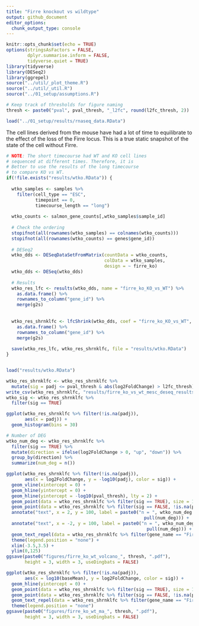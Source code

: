 ```yaml
---
title: "Firre knockout vs wildtype"
output: github_document
editor_options: 
  chunk_output_type: console
---
```


```r
knitr::opts_chunk$set(echo = TRUE)
options(stringsAsFactors = FALSE,
        dplyr.summarise.inform = FALSE,
        tidyverse.quiet = TRUE)
library(tidyverse)
library(DESeq2)
library(ggrepel)
source("../util/_plot_theme.R")
source("../util/_util.R")
source("../01_setup/assumptions.R")

# Keep track of thresholds for figure naming
thresh <- paste0("pval", pval_thresh, "_l2fc", round(l2fc_thresh, 2))
```

```r
load("../01_setup/results/rnaseq_data.RData")
```

The cell lines derived from the mouse have had a lot of time to equilibrate to the effect of the loss of the Firre locus. This is a true static snapshot of the state of the cell without Firre.

```r
# NOTE: The short timecourse had WT and KO cell lines
# sequenced at different times. Therefore, it is 
# Better to use the results of the long timecourse
# to compare KO vs WT.
if(!file.exists("results/wtko.RData")) {
  
  wtko_samples <- samples %>% 
    filter(cell_type == "ESC", 
           timepoint == 0, 
           timecourse_length == "long")
  
  wtko_counts <- salmon_gene_counts[,wtko_samples$sample_id]
  
  # Check the ordering
  stopifnot(all(rownames(wtko_samples) == colnames(wtko_counts)))
  stopifnot(all(rownames(wtko_counts) == genes$gene_id))
  
  # DESeq2
  wtko_dds <- DESeqDataSetFromMatrix(countData = wtko_counts, 
                                     colData = wtko_samples, 
                                     design = ~ firre_ko)
  wtko_dds <- DESeq(wtko_dds)
  
  # Results
  wtko_res_lfc <- results(wtko_dds, name = "firre_ko_KO_vs_WT") %>% 
    as.data.frame() %>%
    rownames_to_column("gene_id") %>% 
    merge(g2s) 
  
  
  wtko_res_shrnklfc <- lfcShrink(wtko_dds, coef = "firre_ko_KO_vs_WT", type = "apeglm") %>%
    as.data.frame() %>%
    rownames_to_column("gene_id") %>%
    merge(g2s)
  
  save(wtko_res_lfc, wtko_res_shrnklfc, file = "results/wtko.RData")
}


load("results/wtko.RData")

wtko_res_shrnklfc <- wtko_res_shrnklfc %>%
  mutate(sig = padj <= pval_thresh & abs(log2FoldChange) > l2fc_thresh)
write_csv(wtko_res_shrnklfc, "results/firre_ko_vs_wt_mesc_deseq_results.csv")
wtko_sig <- wtko_res_shrnklfc %>% 
  filter(sig == TRUE)
```

```r
ggplot(wtko_res_shrnklfc %>% filter(!is.na(padj)), 
       aes(x = padj)) +
  geom_histogram(bins = 30)

# Number of DEG
wtko_num_deg <- wtko_res_shrnklfc %>%
  filter(sig == TRUE) %>%
  mutate(direction = ifelse(log2FoldChange > 0, "up", "down")) %>%
  group_by(direction) %>%
  summarize(num_deg = n())

ggplot(wtko_res_shrnklfc %>% filter(!is.na(padj)), 
       aes(x = log2FoldChange, y = -log10(padj), color = sig)) +
  geom_vline(xintercept = 0) +
  geom_hline(yintercept = 0) +
  geom_hline(yintercept = -log10(pval_thresh), lty = 2) +
  geom_point(data = wtko_res_shrnklfc %>% filter(sig == TRUE), size = 1)  +
  geom_point(data = wtko_res_shrnklfc %>% filter(sig == FALSE, !is.na(padj)), size = 1, alpha = 0.7) +
  annotate("text", x = 2, y = 100, label = paste0("n = ", wtko_num_deg %>% filter(direction == "up") %>%
                                                    pull(num_deg))) +
  annotate("text", x = -2, y = 100, label = paste0("n = ", wtko_num_deg %>% filter(direction == "down") %>%
                                                     pull(num_deg))) +
  geom_text_repel(data = wtko_res_shrnklfc %>% filter(gene_name == "Firre"), aes(label = gene_name)) +
  theme(legend.position = "none") +
  xlim(-3.5,3.5) +
  ylim(0,125)
ggsave(paste0("figures/firre_ko_wt_volcano_", thresh, ".pdf"), 
       height = 3, width = 3, useDingbats = FALSE)

ggplot(wtko_res_shrnklfc %>% filter(!is.na(padj)), 
       aes(x = log10(baseMean), y = log2FoldChange, color = sig)) +
  geom_hline(yintercept = 0) +
  geom_point(data = wtko_res_shrnklfc %>% filter(sig == TRUE), size = 1)  +
  geom_point(data = wtko_res_shrnklfc %>% filter(sig == FALSE, !is.na(padj)), size = 1, alpha = 0.7) +
  geom_text_repel(data = wtko_res_shrnklfc %>% filter(gene_name == "Firre"), aes(label = gene_name)) +
  theme(legend.position = "none")
ggsave(paste0("figures/firre_ko_wt_ma_", thresh, ".pdf"), 
       height = 3, width = 3, useDingbats = FALSE)
```

